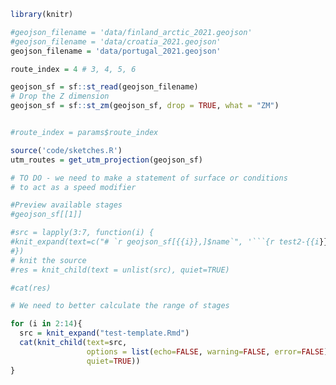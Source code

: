 
```r
library(knitr)

#geojson_filename = 'data/finland_arctic_2021.geojson'
#geojson_filename = 'data/croatia_2021.geojson'
geojson_filename = 'data/portugal_2021.geojson'

route_index = 4 # 3, 4, 5, 6 

geojson_sf = sf::st_read(geojson_filename)
# Drop the Z dimension
geojson_sf = sf::st_zm(geojson_sf, drop = TRUE, what = "ZM")


#route_index = params$route_index

source('code/sketches.R')
utm_routes = get_utm_projection(geojson_sf)
```

```r
# TO DO - we need to make a statement of surface or conditions
# to act as a speed modifier
```


```r
#Preview available stages
#geojson_sf[[1]]

```

```r
#src = lapply(3:7, function(i) {
#knit_expand(text=c("# `r geojson_sf[{{i}},]$name`", '```{r test2-{{i}}}', 'geojson_sf[{{i}},]$name', 'trj_route_plot(get_stage_data(geojson_sf,{{i}}))', '```'))
#})
# knit the source
#res = knit_child(text = unlist(src), quiet=TRUE)

#cat(res)
```

```r
# We need to better calculate the range of stages

for (i in 2:14){
  src = knit_expand("test-template.Rmd")
  cat(knit_child(text=src,
                 options = list(echo=FALSE, warning=FALSE, error=FALSE),
                 quiet=TRUE))
}
```

